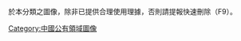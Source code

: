 {{hidden category}}
{{wikipedia category|tracking=yes}}
{{empty category}}
{{backlog|10}}
於本分類之圖像，除非已提供合理使用理據，否則請提報快速刪除（F9）。

[[Category:中國公有領域圖像|Category:中國公有領域圖像]]